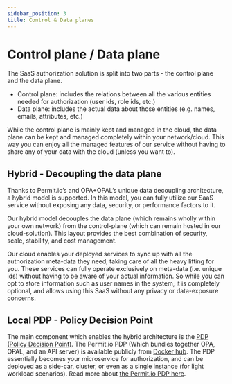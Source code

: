 ```yaml
---
sidebar_position: 3
title: Control & Data planes
---
```


# Control plane / Data plane

The SaaS authorization solution is split into two parts - the control plane and the data plane.

- Control plane: includes the relations between all the various entities needed for authorization (user ids, role ids, etc.)
- Data plane: includes the actual data about those entities (e.g. names, emails, attributes, etc.)

While the control plane is mainly kept and managed in the cloud, the data plane can be kept and managed completely within your network/cloud.
This way you can enjoy all the managed features of our service without having to share any of your data with the cloud (unless you want to).

## Hybrid - Decoupling the data plane

Thanks to Permit.io’s and OPA+OPAL’s unique data decoupling architecture,
a hybrid model is supported. In this model, you can fully utilize our SaaS service without exposing any data,
security, or performance factors to it.

Our hybrid model decouples the data plane (which remains wholly within your own network) from the control-plane (which can remain hosted in our cloud-solution).
This layout provides the best combination of security, scale, stability, and cost management.

Our cloud enables your deployed services to sync up with all the authorization meta-data they need, taking care of all the heavy lifting for you.
These services can fully operate exclusively on meta-data (i.e. unique ids) without having to be aware of your actual information.
So while you can opt to store information such as user names in the system, it is completely optional, and allows using this SaaS without any privacy or data-exposure concerns.

## Local PDP - Policy Decision Point

The main component which enables the hybrid architecture is the [PDP (Policy Decision Point)](/overview/glossary#pdp).
The Permit.io PDP (Which bundles together OPA, OPAL, and an API server) is available publicly from [Docker hub](https://hub.docker.com/r/permitio/pdp-v2).
The PDP essentially becomes your microservice for authorization, and can be deployed as a side-car, cluster, or even as a single instance (for light workload scenarios).
Read more about [the Permit.io PDP here](/overview/glossary#pdp).
